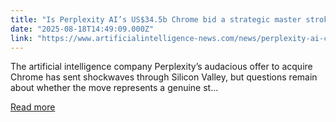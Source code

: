 ```yaml
---
title: "Is Perplexity AI’s US$34.5b Chrome bid a strategic master stroke or elaborate PR stunt?"
date: "2025-08-18T14:49:09.000Z"
link: "https://www.artificialintelligence-news.com/news/perplexity-ai-chrome-bid-analysis/"
---
```


The artificial intelligence company Perplexity&#8217;s audacious offer to acquire Chrome has sent shockwaves through Silicon Valley, but questions remain about whether the move represents a genuine st...

[Read more](https://www.artificialintelligence-news.com/news/perplexity-ai-chrome-bid-analysis/)
